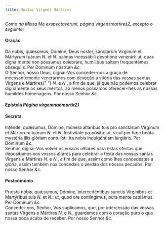 ```yaml
---
title: Muitas Virgens Mártires
---
```


<em>
  Como na Missa Me exspectavérunt, página virgensmartires2, excepto o seguinte:
</em>

<h4 class="text-center">Oração</h4>
<div class="grid grid-cols-2 gap-5">
  <span class="text-justify">
    Da nobis, quǽsumus, Dómine, Deus noster, sanctárum Vírginum et Mártyrum
    tuárum <em>N. </em>et <em>N. </em>palmas incessábili devotióne venerári: ut,
    quas digna mente non póssumus celebráre, humílibus saltem frequentémus
    obséquiis. Per Dóminum nostrum <em>&c.</em>
  </div>
  <span class="text-justify">
    Ó Senhor, nosso Deus, dignai-Vos conceder-nos a graça de incessantemente
    venerarmos com devoção a vitória das vossas santas Virgens e Mártires{" "}
    <em>N. </em>e <em>N.</em>, a fim de que, já que não podemos celebrar
    dignamente os seus méritos, ao menos possamos oferecer-lhes as nossas
    humildes homenagens. Por nosso Senhor <em>&c.</em>
  </div>
</div>

<h4 class="text-center">
  Epístola <em>Página virgemnaomartir2}</em>
</h4>

<h4 class="text-center">Secreta</h4>
<div class="grid grid-cols-2 gap-5">
  <span class="text-justify">
    Inténde, quǽsumus, Dómine, múnera altáribus tuis pro sanctárum Vírginum et
    Mártyrum tuárum <em>N. </em>et <em>N. </em>festivitáte propósita: ut, sicut
    per hæc beáta mystéria illis glóriam contulísti; ita nobis indulgéntiam
    largiáris. Per Dóminum <em>&c.</em>
  </div>
  <span class="text-justify">
    Senhor, dignai-Vos volver os vossos olhares para estas ofertas que
    depositamos nos vossos altares para celebrar a festa das vossas santas
    Virgens e Mártires <em>N. </em>e <em>N.</em>, a fim de que, assim como lhes
    concedestes a glória, assim também nos concedais o perdão dos nossos
    pecados. Por nosso Senhor <em>&c.</em>
  </div>
</div>

<h4 class="text-center">Postcomúnio</h4>
<div class="grid grid-cols-2 gap-5">
  <span class="text-justify">
    Præsta nobis, quǽsumus, Dómine, intercedéntibus sanctis Virgínibus et
    Martýribus tuis <em>N. </em>et <em>N.</em>: ut, quod ore contíngimus, pura
    mente capiámus. Per Dóminum <em>&c.</em>
  </div>
  <span class="text-justify">
    Concedei-nos, Senhor, Vos suplicamos, que, por intercessão das vossas santas
    Virgens e Mártires <em>N. </em>e <em>N.</em>, guardemos com o coração puro o
    que nossa boca acaba de receber. Por nosso Senhor <em>&c.</em>
  </div>
</div>
